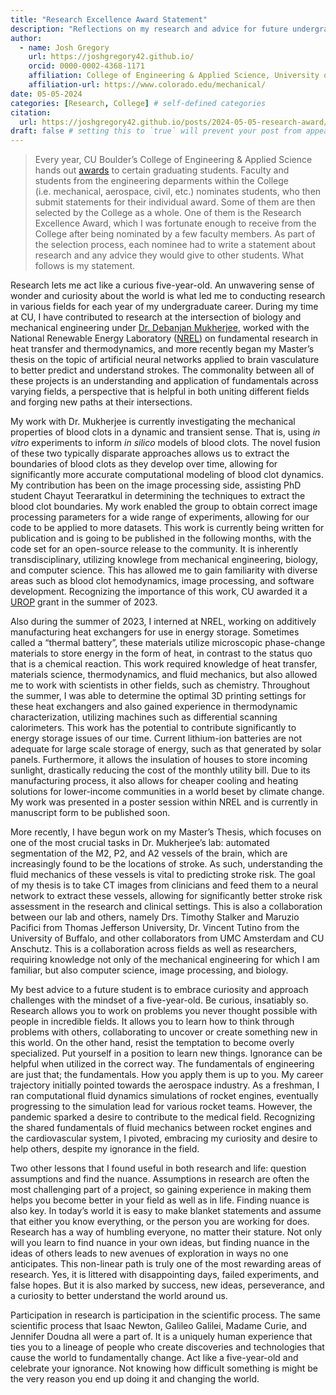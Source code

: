 ```yaml
---
title: "Research Excellence Award Statement"
description: "Reflections on my research and advice for future undergraduate researchers"
author:
  - name: Josh Gregory
    url: https://joshgregory42.github.io/
    orcid: 0000-0002-4368-1171
    affiliation: College of Engineering & Applied Science, University of Colorado Boulder
    affiliation-url: https://www.colorado.edu/mechanical/ 
date: 05-05-2024
categories: [Research, College] # self-defined categories
citation: 
  url: https://joshgregory42.github.io/posts/2024-05-05-research-award/ 
draft: false # setting this to `true` will prevent your post from appearing on your listing page until you're ready!
---
```

> Every year, CU Boulder's College of Engineering & Applied Science hands out [awards](https://www.colorado.edu/engineering/academics/graduation/graduating-student-awards) to certain graduating students. Faculty and students from the engineering deparments within the College (i.e. mechanical, aerospace, civil, etc.) nominates students, who then submit statements for their individual award. Some of them are then selected by the College as a whole. One of them is the Research Excellence Award, which I was fortunate enough to receive from the College after being nominated by a few faculty members. As part of the selection process, each nominee had to write a statement about research and any advice they would give to other students. What follows is my statement.



Research lets me act like a curious five-year-old. An unwavering sense of wonder and curiosity about the world is what led me to conducting research in various fields for each year of my undergraduate career. During my time at CU, I have contributed to research at the intersection of biology and mechanical engineering under [Dr. Debanjan Mukherjee](https://www.flowphysicslab.com/), worked with the National Renewable Energy Laboratory ([NREL](https://www.nrel.gov/)) on fundamental research in heat transfer and thermodynamics, and more recently began my Master's thesis on the topic of artificial neural networks applied to brain vasculature to better predict and understand strokes. The commonality between all of these projects is an understanding and application of fundamentals across varying fields, a perspective that is helpful in both uniting different fields and forging new paths at their intersections.


My work with Dr. Mukherjee is currently investigating the mechanical properties of blood clots in a dynamic and transient sense. That is, using *in vitro* experiments to inform *in silico* models of blood clots. The novel fusion of these two typically disparate approaches allows us to extract the boundaries of blood clots as they develop over time, allowing for significantly more accurate computational modeling of blood clot dynamics. My contribution has been on the image processing side, assisting PhD student Chayut Teeraratkul in determining the techniques to extract the blood clot boundaries. My work enabled the group to obtain correct image processing parameters for a wide range of experiments, allowing for our code to be applied to more datasets. This work is currently being written for publication and is going to be published in the following months, with the code set for an open-source release to the community. It is inherently transdisciplinary, utilizing knowlege from mechanical engineering, biology, and computer science. This has allowed me to gain familiarity with diverse areas such as blood clot hemodynamics, image processing, and software development. Recognizing the importance of this work, CU awarded it a [UROP](https://www.colorado.edu/urop/) grant in the summer of 2023.


Also during the summer of 2023, I interned at NREL, working on additively manufacturing heat exchangers for use in energy storage. Sometimes called a "thermal battery", these materials utilize microscopic phase-change materials to store energy in the form of heat, in contrast to the status quo that is a chemical reaction. This work required knowledge of heat transfer, materials science, thermodynamics, and fluid mechanics, but also allowed me to work with scientists in other fields, such as chemistry. Throughout the summer, I was able to determine the optimal 3D printing settings for these heat exchangers and also gained experience in thermodynamic characterization, utilizing machines such as differential scanning calorimeters. This work has the potential to contribute significantly to energy storage issues of our time. Current lithium-ion batteries are not adequate for large scale storage of energy, such as that generated by solar panels. Furthermore, it allows the insulation of houses to store incoming sunlight, drastically reducing the cost of the monthly utility bill. Due to its manufacturing process, it also allows for cheaper cooling and heating solutions for lower-income communities in a world beset by climate change. My work was presented in a poster session within NREL and is currently in manuscript form to be published soon.

More recently, I have begun work on my Master's Thesis, which focuses on one of the most crucial tasks in Dr. Mukherjee's lab: automated segmentation of the M2, P2, and A2 vessels of the brain, which are increasingly found to be the locations of stroke. As such, understanding the fluid mechanics of these vessels is vital to predicting stroke risk. The goal of my thesis is to take CT images from clinicians and feed them to a neural network to extract these vessels, allowing for significantly better stroke risk assessment in the research and clinical settings. This is also a collaboration between our lab and others, namely Drs. Timothy Stalker and Maruzio Pacifici from Thomas Jefferson University, Dr. Vincent Tutino from the University of Buffalo, and other collaborators from UMC Amsterdam and CU Anschutz. This is a collaboration across fields as well as researchers, requiring knowledge not only of the mechanical engineering for which I am familiar, but also computer science, image processing, and biology.


My best advice to a future student is to embrace curiosity and approach challenges with the mindset of a five-year-old. Be curious, insatiably so. Research allows you to work on problems you never thought possible with people in incredible fields. It allows you to learn how to think through problems with others, collaborating to uncover or create something new in this world. On the other hand, resist the temptation to become overly specialized. Put yourself in a position to learn new things. Ignorance can be helpful when utilized in the correct way. The fundamentals of engineering are just that; the fundamentals. How you apply them is up to you. My career trajectory initially pointed towards the aerospace industry. As a freshman, I ran computational fluid dynamics simulations of rocket engines, eventually progressing to the simulation lead for various rocket teams. However, the pandemic sparked a desire to contribute to the medical field. Recognizing the shared fundamentals of fluid mechanics between rocket engines and the cardiovascular system, I pivoted, embracing my curiosity and desire to help others, despite my ignorance in the field.

Two other lessons that I found useful in both research and life: question assumptions and find the nuance. Assumptions in research are often the most challenging part of a project, so gaining experience in making them helps you become better in your field as well as in life. Finding nuance is also key. In today's world it is easy to make blanket statements and assume that either you know everything, or the person you are working for does. Research has a way of humbling everyone, no matter their stature. Not only will you learn to find nuance in your own ideas, but finding nuance in the ideas of others leads to new avenues of exploration in ways no one anticipates. This non-linear path is truly one of the most rewarding areas of research. Yes, it is littered with disappointing days, failed experiments, and false hopes. But it is also marked by success, new ideas, perseverance, and a curiosity to better understand the world around us.


Participation in research is participation in the scientific process. The same scientific process that Isaac Newton, Galileo Galilei, Madame Curie, and Jennifer Doudna all were a part of. It is a uniquely human experience that ties you to a lineage of people who create discoveries and technologies that cause the world to fundamentally change. Act like a five-year-old and celebrate your ignorance. Not knowing how difficult something is might be the very reason you end up doing it and changing the world.
